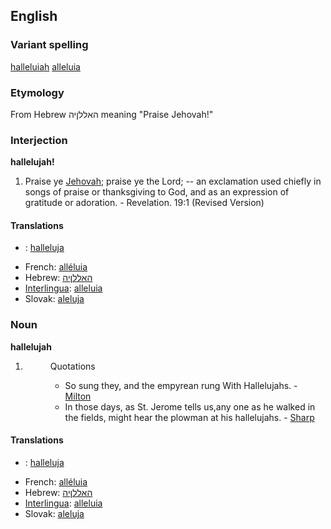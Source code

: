 ==English==
===Variant spelling===
[[halleluiah]] <!--I don't know this one...-->
[[alleluia]]

=== Etymology ===
From Hebrew האללןיה meaning "Praise Jehovah!"

===Interjection===
'''hallelujah!'''

#Praise ye [[Jehovah]]; praise ye the Lord; -- an exclamation used chiefly in songs of praise or thanksgiving to God, and as an expression of gratitude or adoration. - Revelation. 19:1 (Revised Version)

<!-- originally fi fr ia sk were under a "noun and interjection" heading, please make any corrections -->
====Translations====
*{{fi}}: [[halleluja]]
*French: [[alléluia]]
*Hebrew: [[האללןיה]]
*[[Interlingua]]: [[alleluia#Interlingua|alleluia]]
*Slovak: [[aleluja]]

===Noun===
'''hallelujah'''

#{{substub}}
#:Quotations
#:*So sung they, and the empyrean rung With Hallelujahs. - [[Milton]]
#:*In those days, as St. Jerome tells us,any one as he walked in the fields, might hear the plowman at his hallelujahs. - [[Sharp]]

<!-- originally fi fr ia sk were under a "noun and interjection" heading, please make any corrections -->
====Translations====
*{{fi}}: [[halleluja]]
*French: [[alléluia]]
*Hebrew: [[האללןיה]]
*[[Interlingua]]: [[alleluia#Interlingua|alleluia]]
*Slovak: [[aleluja]]